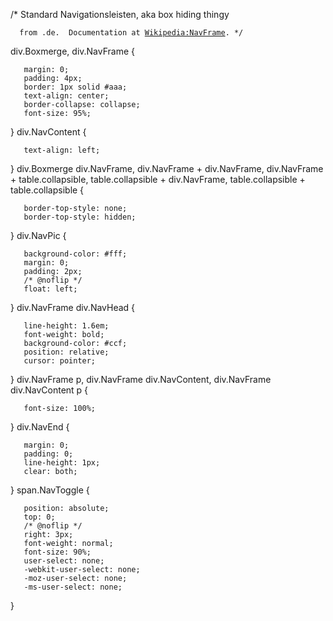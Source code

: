 /* Standard Navigationsleisten, aka box hiding thingy
   from .de.  Documentation at [[Wikipedia:NavFrame|Wikipedia:NavFrame]]. */
 
div.Boxmerge, div.NavFrame {
    margin: 0;
    padding: 4px;
    border: 1px solid #aaa;
    text-align: center;
    border-collapse: collapse;
    font-size: 95%;
}
div.NavContent {
	text-align: left;
}
div.Boxmerge div.NavFrame,
div.NavFrame + div.NavFrame,
div.NavFrame + table.collapsible,
table.collapsible + div.NavFrame,
table.collapsible + table.collapsible {
    border-top-style: none;
    border-top-style: hidden;
}
div.NavPic {
    background-color: #fff;
    margin: 0;
    padding: 2px;
    /* @noflip */
    float: left;
}
div.NavFrame div.NavHead {
    line-height: 1.6em;
    font-weight: bold;
    background-color: #ccf;
    position: relative;
    cursor: pointer;
}
div.NavFrame p,
div.NavFrame div.NavContent,
div.NavFrame div.NavContent p {
    font-size: 100%;
}
div.NavEnd {
    margin: 0;
    padding: 0;
    line-height: 1px;
    clear: both;
}
span.NavToggle {
    position: absolute;
    top: 0;
    /* @noflip */
    right: 3px;
    font-weight: normal;
    font-size: 90%;
    user-select: none;
    -webkit-user-select: none;
    -moz-user-select: none;
    -ms-user-select: none;
}